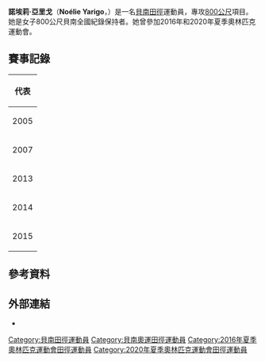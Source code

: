 {{Infobox sportsperson
| name                      = Noelie Yarigo
| full_name      = Noélie Ditchakou Yarigo<ref>[http://www.microplustiming.com/RPDS-JDF17/_Doc/CLS-ASF-800%20m-FINALE-ALL.pdf?rnd=599486b763153 2017 Jeux de la Francophonie results]</ref>
| image                     = Noélie Yarigo Rio2016.jpg
| image_size                = 
| alt                       = 
| caption                   = 
| real_name                 = 
| native_name               = 
| native_name_lang          = 
| romanizedname             = 
| english_name              = 
| birth_name                = 
| nickname                  = 
| nationality               = 
| national_team             = 
| ethnicity                 = 
| hometown                  = 
| citizenship               = 
| birth_date                = {{Birth date and age|year=1985|month=12|day=26}}
| birth_place               = 
| death_date                = 
| death_place               = 
| resting_place             = 
| resting_place_coordinates = 
| monuments                 = 
| residence                 = 
| education      = Parakou University, Benin<ref name=nbc/>
| alma_mater                = 
| occupation                = 
| years_active              = 2004 -
| employer                  = 
| agent                     = 
| height                    = 168公分<ref name=rio/>
| weight                    = {{weight|lb=123}}
| spouse                    = 
| life_partner              = 
| other_interests           = 
| website                   = 
| module                    = 
| country                   = 
| sport                     = 田徑
| position                  = 
| shoots                    = 
| catches                   = 
| disability                = 
| disability_class          = 
| weight_class              = 
| weight_class_type         = 
| rank                      = 
| event                     = 短跑、中長跑、長跑
| event_type                = 
| universityteam            = 
| collegeteam               = 
| league                    = 
| league_type               = 
| club           = ECCAS<ref name=nbc/>
| team                      = 
| turnedpro                 = 
| turnedpro_type            = 
| partner                   = 
| former_partner            = 
| coach          = Claude Guillaume<ref name=nbc/>
| retired                   = 
| coaching                  = 
| module2                   = 
| worlds                    = 
{{ubl
|'''2017年IAAF世界室內巡迴賽卡爾斯魯厄站'''：800公尺第四名
}}
| regionals                 = 
{{ubl
|'''2005年法語系運動會'''：800公尺第六名
|'''2005年法語系運動會'''：4×400公尺接力第五名
|'''2014年非洲田徑錦標賽'''：800公尺第五名
|'''2016年非洲田徑錦標賽'''：800公尺第六名
|'''2017年伊斯蘭團結運動會'''：800公尺第三名
|'''2017年法語系運動會'''：800公尺第二名
|'''2017年法語系運動會'''：4×100公尺接力第六名
}}
| nationals                 = 
{{ubl
|'''2017年PSD銀行運動會'''：800公尺第七名
}}
| olympics                  = 
| paralympics               = 
| commonwealth              = 
| highestranking            = 
| pb                        = 
{{ubl
|'''400公尺'''：53.38秒 （2017年）
|'''600公尺'''：1分25.78秒 （2017年 '''全國紀錄'''）
|'''800公尺'''：1分59.12秒 （2016年 '''全國紀錄'''）<ref name=iaaf/>
|'''1000公尺'''：2分43.04秒 （2016年 '''全國紀錄'''）
|'''1500公尺'''：4分27.21秒 （2014年 '''全國紀錄'''）
|'''10公里'''：36分43秒 （2018年 '''全國紀錄'''）
}}
| medaltemplates            = 
{{MedalCountry|{{BEN}}}}
{{MedalSport|女子田徑}}
{{MedalCompetition|伊斯蘭團結運動會}}
{{MedalBronze|2017年亞塞拜然巴庫|800公尺}}
{{MedalCompetition|法語系運動會}}
{{MedalSilver|2017年象牙海岸阿必尚|800公尺}}
| show-medals               = 
| medaltemplates-title      = 
| module3                   = 
| updated                   = 2017年6月3日
}}
'''諾埃莉·亞里戈'''（'''Noélie Yarigo'''，{{bd|1985年|12月26日||}}）是一名[[貝南|貝南]][[田徑|田徑]]運動員，專攻[[800米賽跑|800公尺]]項目。她是女子800公尺貝南全國紀錄保持者。她曾參加2016年和2020年夏季奧林匹克運動會。

== 賽事記錄 ==
{| {{AchievementTable|Event=yes}}
|-
! colspan="6" | 代表 {{BEN}}
|-
|rowspan=2|2005
|rowspan=2|[[2005年法語系運動會|法語系運動會]]
|rowspan=2|[[尼日|尼日]][[尼阿美|尼阿美]]
|第6名
|800公尺
|2:11.61
|-
|第5名
|4x400公尺接力
|3:47.56
|-
|rowspan=2|2007
|rowspan=2|[[2007年全非運動會|全非運動會]]
|rowspan=2|[[阿爾及利亞|阿爾及利亞]][[阿爾及爾|阿爾及爾]]
|第16名 (h)
|800公尺
|2:13.29
|-
|－
|1500公尺
|DNS
|-
|2013
|[[2013年法語系運動會|法語系運動會]]
|[[法國|法國]][[尼斯|尼斯]]
|第9名 (h)
|800公尺
|2:06.76
|-
|2014
|{{link-en|2014年非洲田徑錦標賽|2014 African Championships in Athletics|非洲錦標賽}}
|[[摩洛哥|摩洛哥]][[馬拉喀什|馬拉喀什]]
|第5名
|800公尺
|2:01.64
|-
|2015
|[[2015年世界田徑錦標賽|世界錦標賽]]
|[[中國|中國]][[北京|北京]]
|第35名 (h)
|800公尺
|2:02.48
|}

== 參考資料 ==
{{reflist|refs=
<ref name=iaaf>{{iaaf name|202788}}</ref>
<ref name=rio>[https://www.rio2016.com/en/athlete/noelie-yarigo Noelie Yarigo]. rio2016.com</ref>
<ref name=nbc>[http://results.nbcolympics.com/athletes/athlete=yarigo-noelie-1150188/index.html Noelie Yarigo]. nbcolympics.com</ref>
}}

== 外部連結 ==
* {{sports links}}

{{authority control}}


[[Category:貝南田徑運動員|Category:貝南田徑運動員]]
[[Category:貝南奧運田徑運動員|Category:貝南奧運田徑運動員]]
[[Category:2016年夏季奧林匹克運動會田徑運動員|Category:2016年夏季奧林匹克運動會田徑運動員]]
[[Category:2020年夏季奧林匹克運動會田徑運動員|Category:2020年夏季奧林匹克運動會田徑運動員]]